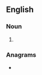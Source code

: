 ==English==

===Noun===
{{head|en|noun plural form}}

# {{plural of|milepost|lang=en}}

===Anagrams===
* {{anagrams|en|a=eilmopsst|polemists|postmiles}}
